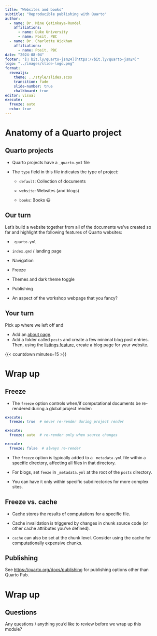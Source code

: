 ```yaml
---
title: "Websites and books"
subtitle: "Reproducible publishing with Quarto"
author:   
  - name: Dr. Mine Çetinkaya-Rundel
    affiliations:
      - name: Duke University
      - name: Posit, PBC
  - name: Dr. Charlotte Wickham
    affiliations:
      - name: Posit, PBC  
date: "2024-08-04"
footer: "[🔗 bit.ly/quarto-jsm24](https://bit.ly/quarto-jsm24)"
logo: "../images/slide-logo.png"
format:
  revealjs:
    theme: ../style/slides.scss
    transition: fade
    slide-number: true
    chalkboard: true
editor: visual
execute:
  freeze: auto
  echo: true
---
```


# Anatomy of a Quarto project

## Quarto projects

-   Quarto projects have a `_quarto.yml` file

-   The `type` field in this file indicates the type of project:

    -   `default`: Collection of documents

    -   `website`: Websites (and blogs)

    -   `books`: Books 😃

## Our turn

::: task
Let's build a website together from all of the documents we've created so far and highlight the following features of Quarto websites:

-   `_quarto.yml`

-   `index.qmd` / landing page

-   Navigation

-   Freeze

-   Themes and dark theme toggle

-   Publishing

-   An aspect of the workshop webpage that you fancy?
:::

## Your turn

::: task
Pick up where we left off and

-   Add an [about page](https://quarto.org/docs/websites/website-about.html).
-   Add a folder called `posts` and create a few minimal blog post entries. Then, using the [listings feature](https://quarto.org/docs/websites/website-listings.html), create a blog page for your website.
:::

{{< countdown minutes=15 >}}

# Wrap up

## Freeze {.smaller}

-   The `freeze` option controls when/if computational documents be re-rendered during a global project render:

``` yaml
execute:
  freeze: true  # never re-render during project render
```

``` yaml
execute:
  freeze: auto  # re-render only when source changes
```

``` yaml
execute:
  freeze: false  # always re-render
```

-   The `freeze` option is typically added to a `_metadata.yml` file within a specific directory, affecting all files in that directory.

-   For blogs, set `feeze` in `_metadata.yml` at the root of the `posts` directory.

-   You can have it only within specific subdirectories for more complex sites.

## Freeze vs. cache

-   Cache stores the results of computations for a specific file.

-   Cache invalidation is triggered by changes in chunk source code (or other cache attributes you've defined).

-   `cache` can also be set at the chunk level.
    Consider using the cache for computationally expensive chunks.

## Publishing

See <https://quarto.org/docs/publishing> for publishing options other than Quarto Pub.

# Wrap up

## Questions

::: task
Any questions / anything you'd like to review before we wrap up this module?
:::
